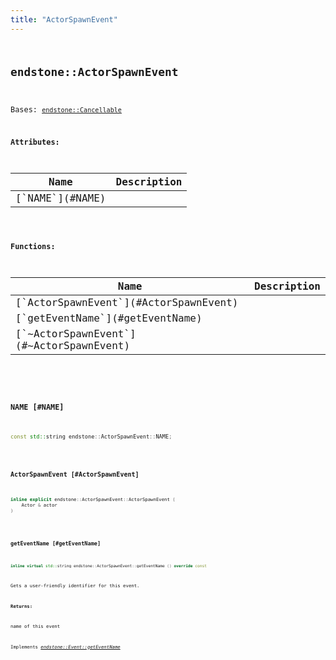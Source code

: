 ```yaml
---
title: "ActorSpawnEvent"
---
```


## <code className="doc-symbol doc-symbol-class"/> endstone::ActorSpawnEvent

Bases: [`endstone::Cancellable`](classendstone_1_1_cancellable.md)









**Attributes:**

<table>
<thead>
   <tr>
      <th>Name</th>
      <th>Description</th>
   </tr>
</thead>
<tbody>
<tr key="classendstone_1_1_actor_spawn_event_1adf1259b01a63a9cf4453ec0f7c99b7db">
    <td>[`NAME`](#NAME)</td>
    <td></td>
</tr>
</tbody>
</table>






**Functions:**

<table>
<thead>
   <tr>
      <th>Name</th>
      <th>Description</th>
   </tr>
</thead>
<tbody>
<tr key="classendstone_1_1_actor_spawn_event_1a97220eb48dd782f724751748da0be5e6">
    <td>[`ActorSpawnEvent`](#ActorSpawnEvent)</td>
    <td></td>
</tr>
<tr key="classendstone_1_1_actor_spawn_event_1a3121b34be728eb087186a20be395032f">
    <td>[`getEventName`](#getEventName)</td>
    <td></td>
</tr>
<tr key="classendstone_1_1_actor_spawn_event_1ac524be66b9fb6427fec2fab4dca9c7c9">
    <td>[`~ActorSpawnEvent`](#~ActorSpawnEvent)</td>
    <td></td>
</tr>
</tbody>
</table>

### <code className="doc-symbol doc-symbol-variable"/> NAME [#NAME]

```cpp
const std::string endstone::ActorSpawnEvent::NAME;
```


### <code className="doc-symbol doc-symbol-function"/> ActorSpawnEvent [#ActorSpawnEvent]

```cpp
inline explicit endstone::ActorSpawnEvent::ActorSpawnEvent (
    Actor & actor
) 
```


### <code className="doc-symbol doc-symbol-function"/> getEventName [#getEventName]

```cpp
inline virtual std::string endstone::ActorSpawnEvent::getEventName () override const
```


Gets a user-friendly identifier for this event.




**Returns:**

name of this event 





        
Implements [*endstone::Event::getEventName*](classendstone_1_1_event.md#function-geteventname)
